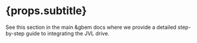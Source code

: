 
# {props.subtitle}

See <GlowsiteLink to="/docs/gbem/adding_jvl_mis_drive"> this section in the main &gbem docs</GlowsiteLink> where we provide a detailed step-by-step guide to integrating the JVL drive.